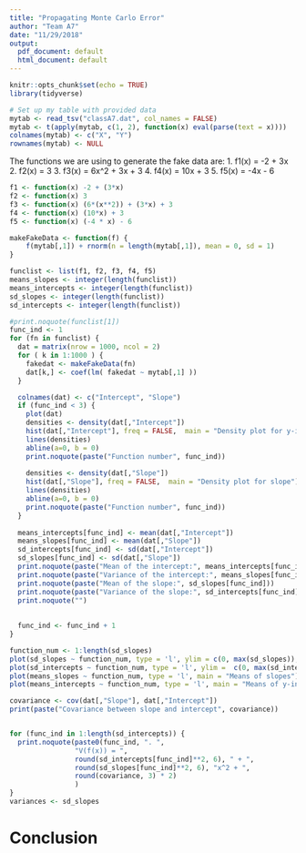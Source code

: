 ```yaml
---
title: "Propagating Monte Carlo Error"
author: "Team A7"
date: "11/29/2018"
output:
  pdf_document: default
  html_document: default
---
```


```r
knitr::opts_chunk$set(echo = TRUE)
library(tidyverse)

# Set up my table with provided data
mytab <- read_tsv("classA7.dat", col_names = FALSE)
mytab <- t(apply(mytab, c(1, 2), function(x) eval(parse(text = x))))
colnames(mytab) <- c("X", "Y")
rownames(mytab) <- NULL
```

The functions we are using to generate the fake data are:
1. f1(x) = -2 + 3x
2. f2(x) = 3
3. f3(x) = 6x^2 + 3x + 3
4. f4(x) = 10x + 3
5. f5(x) = -4x - 6

```r
f1 <- function(x) -2 + (3*x)
f2 <- function(x) 3
f3 <- function(x) (6*(x**2)) + (3*x) + 3
f4 <- function(x) (10*x) + 3
f5 <- function(x) (-4 * x) - 6

makeFakeData <- function(f) {
    f(mytab[,1]) + rnorm(n = length(mytab[,1]), mean = 0, sd = 1)
}
```

```r
funclist <- list(f1, f2, f3, f4, f5)
means_slopes <- integer(length(funclist))
means_intercepts <- integer(length(funclist))
sd_slopes <- integer(length(funclist))
sd_intercepts <- integer(length(funclist))

#print.noquote(funclist[1])
func_ind <- 1
for (fn in funclist) {
  dat = matrix(nrow = 1000, ncol = 2)
  for ( k in 1:1000 ) {
    fakedat <- makeFakeData(fn)
    dat[k,] <- coef(lm( fakedat ~ mytab[,1] ))
  }

  colnames(dat) <- c("Intercept", "Slope")
  if (func_ind < 3) {
    plot(dat)
    densities <- density(dat[,"Intercept"])
    hist(dat[,"Intercept"], freq = FALSE,  main = "Density plot for y-intercept", xlim = c(min(fakedat), max(fakedat)))
    lines(densities)
    abline(a=0, b = 0)
    print.noquote(paste("Function number", func_ind))
    
    densities <- density(dat[,"Slope"])
    hist(dat[,"Slope"], freq = FALSE,  main = "Density plot for slope")
    lines(densities)
    abline(a=0, b = 0)
    print.noquote(paste("Function number", func_ind))
  }
  
  means_intercepts[func_ind] <- mean(dat[,"Intercept"])
  means_slopes[func_ind] <- mean(dat[,"Slope"])
  sd_intercepts[func_ind] <- sd(dat[,"Intercept"])
  sd_slopes[func_ind] <- sd(dat[,"Slope"])
  print.noquote(paste("Mean of the intercept:", means_intercepts[func_ind]))
  print.noquote(paste("Variance of the intercept:", means_slopes[func_ind]))
  print.noquote(paste("Mean of the slope:", sd_slopes[func_ind]))
  print.noquote(paste("Variance of the slope:", sd_intercepts[func_ind]))
  print.noquote("")
 
  
  func_ind <- func_ind + 1
}

```



``` r
function_num <- 1:length(sd_slopes)
plot(sd_slopes ~ function_num, type = 'l', ylim = c(0, max(sd_slopes)), main = "Standard deviation of slopes")
plot(sd_intercepts ~ function_num, type = 'l', ylim =  c(0, max(sd_intercepts)), main = "Standard deviation of y-intercepts")
plot(means_slopes ~ function_num, type = 'l', main = "Means of slopes")
plot(means_intercepts ~ function_num, type = 'l', main = "Means of y-intercepts")
```

``` r
covariance <- cov(dat[,"Slope"], dat[,"Intercept"])
print(paste("Covariance between slope and intercept", covariance))


for (func_ind in 1:length(sd_intercepts)) {
  print.noquote(paste0(func_ind, ". ", 
                "V(f(x)) = ", 
                round(sd_intercepts[func_ind]**2, 6), " + ", 
                round(sd_slopes[func_ind]**2, 6), "x^2 + ", 
                round(covariance, 3) * 2)
                )
}
variances <- sd_slopes
``` 
# Conclusion
